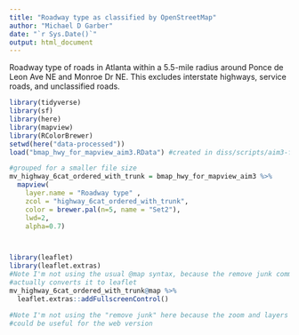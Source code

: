 ```yaml
---
title: "Roadway type as classified by OpenStreetMap"
author: "Michael D Garber"
date: "`r Sys.Date()`"
output: html_document
---
```


Roadway type of roads in Atlanta within a 5.5-mile radius around Ponce de Leon Ave NE and Monroe Dr NE. This excludes interstate highways, service roads, and unclassified roads.
```r
library(tidyverse)
library(sf)
library(here)
library(mapview)
library(RColorBrewer)
setwd(here("data-processed"))
load("bmap_hwy_for_mapview_aim3.RData") #created in diss/scripts/aim3-figures.R
```

```r
#grouped for a smaller file size
mv_highway_6cat_ordered_with_trunk = bmap_hwy_for_mapview_aim3 %>% 
  mapview(
    layer.name = "Roadway type" ,
    zcol = "highway_6cat_ordered_with_trunk", 
    color = brewer.pal(n=5, name = "Set2"),
    lwd=2, 
    alpha=0.7)   



library(leaflet)
library(leaflet.extras)
#Note I'm not using the usual @map syntax, because the remove junk command
#actually converts it to leaflet
mv_highway_6cat_ordered_with_trunk@map %>% 
  leaflet.extras::addFullscreenControl()

#Note I'm not using the "remove junk" here because the zoom and layers
#could be useful for the web version
```

